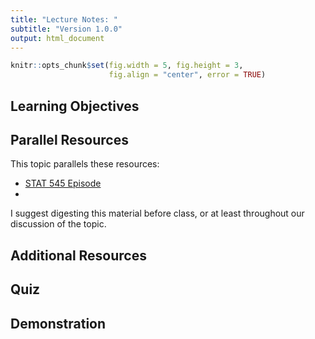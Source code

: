 ```yaml
---
title: "Lecture Notes: "
subtitle: "Version 1.0.0"
output: html_document
---
```


```r
knitr::opts_chunk$set(fig.width = 5, fig.height = 3, 
                      fig.align = "center", error = TRUE)
```


## Learning Objectives


## Parallel Resources

This topic parallels these resources:

- [STAT 545 Episode]()
- 

I suggest digesting this material before class, or at least throughout our discussion of the topic. 

## Additional Resources



## Quiz



## Demonstration
